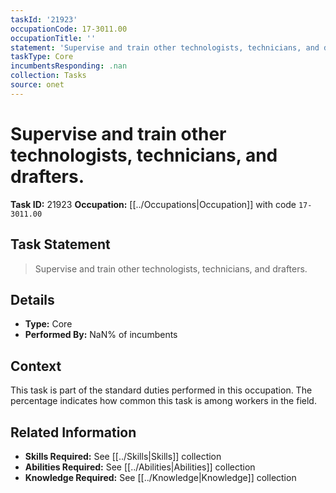 ```yaml
---
taskId: '21923'
occupationCode: 17-3011.00
occupationTitle: ''
statement: 'Supervise and train other technologists, technicians, and drafters.'
taskType: Core
incumbentsResponding: .nan
collection: Tasks
source: onet
---
```

# Supervise and train other technologists, technicians, and drafters.

**Task ID:** 21923
**Occupation:** [[../Occupations|Occupation]] with code `17-3011.00`

## Task Statement

> Supervise and train other technologists, technicians, and drafters.

## Details

- **Type:** Core
- **Performed By:** NaN% of incumbents

## Context

This task is part of the standard duties performed in this occupation. The percentage indicates how common this task is among workers in the field.

## Related Information

- **Skills Required:** See [[../Skills|Skills]] collection
- **Abilities Required:** See [[../Abilities|Abilities]] collection
- **Knowledge Required:** See [[../Knowledge|Knowledge]] collection
